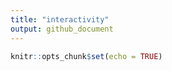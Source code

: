 ```yaml
---
title: "interactivity"
output: github_document
---
```


```r
knitr::opts_chunk$set(echo = TRUE)
```


